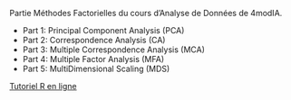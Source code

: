 Partie Méthodes Factorielles du cours d'Analyse de Données de 4modIA. 


- Part 1: Principal Component Analysis (PCA)
- Part 2: Correspondence Analysis (CA)
- Part 3: Multiple Correspondence Analysis (MCA)
- Part 4: Multiple Factor Analysis (MFA)
- Part 5: MultiDimensional Scaling (MDS)


[Tutoriel R en ligne](https://cmaugis.github.io/TutorielR-V2025/){target="_blank}